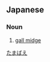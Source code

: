 ==Japanese==
{{ja-kanjitab}}

===Noun===
{{ja-noun|kyu=癭蠅|たまばえ|タマバエ}}

# [[gall midge]]

[[Category:ja:Insects|たまばえ]]